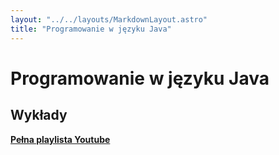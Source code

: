 ```yaml
---
layout: "../../layouts/MarkdownLayout.astro"
title: "Programowanie w języku Java"
---
```



# Programowanie w języku Java

## Wykłady

[**Pełna playlista Youtube**](https://www.youtube.com/playlist?list=PLxnzOnUpNzMBdvsYbqp4fe9tS5YmHTHO-)

<LectureTable lectures={lectureJson} />
